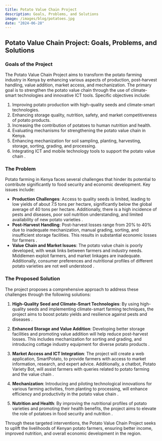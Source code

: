 ```yaml
---
title: Potato Value Chain Project
description: Goals, Problems, and Solutions
image: /images/blog/potatoes.jpg
date: "2024-06-28"
---
```


## Potato Value Chain Project: Goals, Problems, and Solutions

### Goals of the Project

The Potato Value Chain Project aims to transform the potato farming industry in Kenya by enhancing various aspects of production, post-harvest handling, value addition, market access, and mechanization. The primary goal is to strengthen the potato value chain through the use of climate-smart technologies and innovative ICT tools. Specific objectives include:

1. Improving potato production with high-quality seeds and climate-smart technologies.
2. Enhancing storage quality, nutrition, safety, and market competitiveness of potato products.
3. Increasing the contribution of potatoes to human nutrition and health.
4. Evaluating mechanisms for strengthening the potato value chain in Kenya.
5. Enhancing mechanization for soil sampling, planting, harvesting, storage, sorting, grading, and processing.
6. Integrating ICT and mobile technology tools to support the potato value chain .

### The Problem

Potato farming in Kenya faces several challenges that hinder its potential to contribute significantly to food security and economic development. Key issues include:

- **Production Challenges**: Access to quality seeds is limited, leading to low yields of about 7.5 tons per hectare, significantly below the global average of 40 tons per hectare. Additionally, there is a high incidence of pests and diseases, poor soil nutrition understanding, and limited availability of new potato varieties .
- **Post-Harvest Handling**: Post-harvest losses range from 20% to 40% due to inadequate mechanization, manual grading, sorting, and insufficient storage facilities. This results in substantial economic losses for farmers .
- **Value Chain and Market Issues**: The potato value chain is poorly developed, with weak links between farmers and industry needs. Middlemen exploit farmers, and market linkages are inadequate. Additionally, consumer preferences and nutritional profiles of different potato varieties are not well understood .

### The Proposed Solution

The project proposes a comprehensive approach to address these challenges through the following solutions:

1. **High-Quality Seed and Climate-Smart Technologies**: By using high-quality seeds and implementing climate-smart farming techniques, the project aims to boost potato yields and resilience against pests and diseases .

2. **Enhanced Storage and Value Addition**: Developing better storage facilities and promoting value addition will help reduce post-harvest losses. This includes mechanization for sorting and grading, and introducing cottage industry equipment for diverse potato products .

3. **Market Access and ICT Integration**: The project will create a web application, SmartPotato, to provide farmers with access to market information, research, and expert advice. Additionally, a chatbot, Potato Variety Bot, will assist farmers with queries related to potato farming and the value chain .

4. **Mechanization**: Introducing and piloting technological innovations for various farming activities, from planting to processing, will enhance efficiency and productivity in the potato value chain .

5. **Nutrition and Health**: By improving the nutritional profiles of potato varieties and promoting their health benefits, the project aims to elevate the role of potatoes in food security and nutrition .

Through these targeted interventions, the Potato Value Chain Project seeks to uplift the livelihoods of Kenyan potato farmers, ensuring better income, improved nutrition, and overall economic development in the region.
